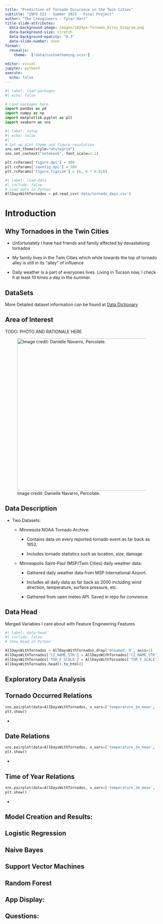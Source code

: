 ```yaml
---
title: "Prediction of Tornado Occurance in the Twin Cities"
subtitle: "INFO 523 - Summer 2025 - Final Project"
author: "The Crengineers - Tyler Hart"
title-slide-attributes:
  data-background-image: images/1024px-Tornado_Alley_Diagram.png
  data-background-size: stretch
  data-background-opacity: "0.3"
  data-slide-number: none
format:
  revealjs:
    theme:  ['data/customtheming.scss']
  
editor: visual
jupyter: python3
execute:
  echo: false
---
```


```python
#| label: load-packages
#| echo: false

# Load packages here
import pandas as pd
import numpy as np
import matplotlib.pyplot as plt
import seaborn as sns

```

```python
#| label: setup
#| echo: false
#| 
# Set up plot theme and figure resolution
sns.set_theme(style="whitegrid")
sns.set_context("notebook", font_scale=1.1)

plt.rcParams['figure.dpi'] = 300
plt.rcParams['savefig.dpi'] = 300
plt.rcParams['figure.figsize'] = (6, 6 * 0.618)
```

```python
#| label: load-data
#| include: false
# Load data in Python
AllDaysWithTornados = pd.read_csv('data/tornado_days.csv')
```

# Introduction

## Why Tornadoes in the Twin Cities

-   Unfortunately I have had friends and family affected by devastationg tornados

-   My family lives in the Twin Cities which while towards the top of tornado alley is still in its "alley" of influence

- Daily weather is a part of everyones lives. Living in Tucson now, I check it at least 10 times a day in the summer. 

## DataSets
More Detailed dataset information can be found at [Data Dictionary](https://github.com/INFO-523-SU25/final-project-hart/blob/main/data/README.md)

::: {.panel-tabset}

## Area of Interest

TODO: PHOTO AND RATIONALE HERE

![Image credit: Danielle Navarro, Percolate.](images/watercolour_sys02_img34_teacup-ocean.png){fig-align="center" width="500"}

## Data Description

- Two Datasets:

  - Minnesota NOAA Tornado Archive:

    - Contains data on every reported tornado event as far back as 1952.

    - Includes tornado statistics such as location, size, damage

  - Minneapolis Saint-Paul (MSP/Twin Cities) daily weather data:

    - Gathered daily weather data from MSP International Airport.

    - Includes all daily data as far back as 2000 including wind direction, temperature, surface pressure, etc.

    - Gathered from open meteo API. Saved in repo for convience. 

## Data Head

Merged Variables I care about with Feature Engineering Features

```python
#| label: data-head
#| include: false
# Show Head in Python

AllDaysWithTornados = AllDaysWithTornados.drop('Unnamed: 0', axis=1)
AllDaysWithTornados['CZ_NAME_STR'] = AllDaysWithTornados['CZ_NAME_STR'].fillna('None')
AllDaysWithTornados['TOR_F_SCALE'] = AllDaysWithTornados['TOR_F_SCALE'].fillna('None')
AllDaysWithTornados.head().to_html()

```
:::


## Exploratory Data Analysis

::: {.panel-tabset}

## Tornado Occurred Relations
```python

sns.pairplot(data=AllDaysWithTornados, x_vars=['temperature_2m_mean', 'precipitation_sum', 'dew_point_2m_mean', 'wind_direction_10m_dominant', 'surface_pressure_mean', 'wind_gusts_10m_max', 'wind_speed_10m_max', 'date', 'relative_humidity_2m_mean', 'time_of_year', 'weather_code'], y_vars=['tornado_occurred'])
plt.show()
```

- 

## Date Relations

```python
sns.pairplot(data=AllDaysWithTornados, x_vars=['temperature_2m_mean', 'precipitation_sum', 'dew_point_2m_mean', 'wind_direction_10m_dominant', 'surface_pressure_mean', 'wind_gusts_10m_max', 'wind_speed_10m_max', 'relative_humidity_2m_mean', 'tornado_occurred', 'time_of_year', 'weather_code'], y_vars=['date'])
plt.show()
```

- 

## Time of Year Relations

```python
sns.pairplot(data=AllDaysWithTornados, x_vars=['temperature_2m_mean', 'precipitation_sum', 'dew_point_2m_mean', 'wind_direction_10m_dominant', 'surface_pressure_mean', 'wind_gusts_10m_max', 'wind_speed_10m_max', 'relative_humidity_2m_mean', 'tornado_occurred', 'date', 'weather_code'], y_vars=['time_of_year'])
plt.show()

```

- 

:::

## Model Creation and Results:

::: {.panel-tabset}

## Logistic Regression

## Naive Bayes

## Support Vector Machines

## Random Forest

:::

## App Display:




## Questions:

